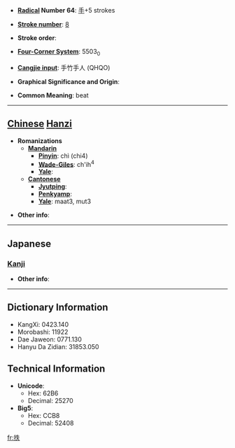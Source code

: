 * '''[[Wiktionary:Chinese radical index| Radical]] Number 64''': [[Wiktionary:Chinese radical index 手|手]]+5 strokes

* '''[[Wiktionary:Chinese total strokes index|Stroke number]]''': [[Wiktionary:Chinese total strokes index 8|8]]

* '''Stroke order''': 

* '''[[Wiktionary:Chinese four corner index|Four-Corner System]]''': 5503<sub>0</sub>

* '''[[Wiktionary:Chinese Cangjie index|Cangjie input]]''': 手竹手人 (QHQO)

* '''Graphical Significance and Origin''': 

* '''Common Meaning''': beat

----

== [[Chinese]] [[Hanzi]] ==

* '''Romanizations'''
** '''[[Mandarin]]'''
*** '''[[Pinyin]]''': chì (chi4)
*** '''[[Wade-Giles]]''': ch'ih<sup>4</sup>
*** '''[[Yale]]''': 
** '''[[Cantonese]]'''
*** '''[[Jyutping]]''':
*** '''[[Penkyamp]]''': 
*** '''[[Yale]]''': maat3, mut3

* '''Other info''': 

----

==Japanese==
===[[Kanji]]===
{{kanji|on readings=[[ちつ]] (chitsu), [[ちち]] (chichi)|kun readings=[[むちうつ]] (muchiutsu)}}

* '''Other info''':  

----

== Dictionary Information ==

* KangXi: 0423.140
* Morobashi: 11922
* Dae Jaweon: 0771.130
* Hanyu Da Zidian: 31853.050

== Technical Information ==

* '''Unicode''':
** Hex: 62B6
** Decimal: 25270
* '''Big5''':
** Hex: CCB8
** Decimal: 52408

[[fr:抶]]